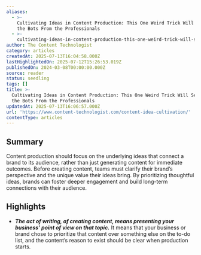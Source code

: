 ```yaml
---
aliases:
  - >-
    Cultivating Ideas in Content Production: This One Weird Trick Will Separate
    the Bots From the Professionals
  - >-
    cultivating-ideas-in-content-production-this-one-weird-trick-will-separate-the-bots-from-the-professionals
author: The Content Technologist
category: articles
createdAt: 2025-07-13T16:04:58.000Z
lastHighlightedOn: 2025-07-12T15:26:53.019Z
publishedOn: 2024-03-08T00:00:00.000Z
source: reader
status: seedling
tags: []
title: >-
  Cultivating Ideas in Content Production: This One Weird Trick Will Separate
  the Bots From the Professionals
updatedAt: 2025-07-13T16:06:57.000Z
url: 'https://www.content-technologist.com/content-idea-cultivation/'
contentType: articles
---
```

## Summary

Content production should focus on the underlying ideas that connect a brand to its audience, rather than just generating content for immediate outcomes. Before creating content, teams must clarify their brand’s perspective and the unique value their ideas bring. By prioritizing thoughtful ideas, brands can foster deeper engagement and build long-term connections with their audience.

## Highlights

- _**The act of writing, of creating content, means presenting your business’ point of view on that topic.**_ It means that your business or brand chose to prioritize that content over something else on the to-do list, and the content’s reason to exist should be clear when production starts.
